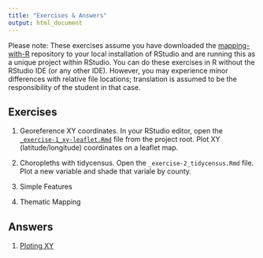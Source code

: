 ```yaml
---
title: "Exercises & Answers"
output: html_document
---
```


Please note:  These exercises assume you have downloaded the [mapping-with-R](https://github.com/libjohn/mapping-with-R) repository to your local installation of RStudio and are running this as a unique project within RStudio.  You can do these exercises in R without the RStudio IDE (or any other IDE).  However, you may experience minor differences with relative file locations; translation is assumed to be the responsibility of the student in that case.  

## Exercises

1. Georeference XY coordinates.  In your RStudio editor, open the [`_exercise-1_xy-leaflet.Rmd`](https://raw.githubusercontent.com/libjohn/mapping-with-R/master/_exercise-1_xy-leaflet.Rmd) file from the project root.  Plot XY (latitude/longitude) coordinates on a leaflet map.

2. Choropleths with tidycensus.  Open the `_exercise-2_tidycensus.Rmd` file.  Plot a new variable and shade that variale by county.  

3. Simple Features

3. Thematic Mapping



## Answers

1. [Ploting XY](answers-1_xy-leaflet.html)